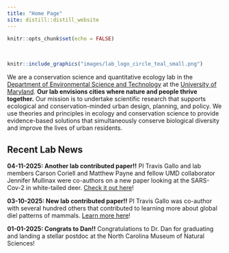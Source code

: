 ```yaml
---
title: "Home Page"
site: distill::distill_website
---
```


```r
knitr::opts_chunk$set(echo = FALSE)
```

<style>
d-title, d-byline {
  display: none
}
</style>

<br>

```r
knitr::include_graphics("images/lab_logo_circle_teal_small.png")
```

We are a conservation science and quantitative ecology lab in the [Department of Environmental Science and Technology](https://enst.umd.edu/){target="_blank"} at the [University of Maryland](https://umd.edu/){target="_blank"}. **Our lab envisions cities where nature and people thrive together.** Our mission is to undertake scientific research that supports ecological and conservation-minded urban design, planning, and policy. We use theories and principles in ecology and conservation science to provide evidence-based solutions that simultaneously conserve biological diversity and improve the lives of urban residents.

<h2>Recent Lab News</h2>

**04-11-2025: Another lab contributed paper!!** PI Travis Gallo and lab members Carson Coriell and Matthew Payne and fellow UMD collaborator Jennifer Mullinax were co-authors on a new paper looking at the SARS-Cov-2 in white-tailed deer. [Check it out here](https://www-sciencedirect-com.proxy-um.researchport.umd.edu/science/article/pii/S0167587725001072)!

**03-10-2025: New lab contributed paper!!** PI Travis Gallo was co-author with several hundred others that contributed to learning more about global diel patterns of mammals. [Learn more here](https://agnr.umd.edu/news/when-wild-things-are/)!

**01-01-2025: Congrats to Dan!!** Congratulations to Dr. Dan for graduating and landing a stellar postdoc at the North Carolina Museum of Natural Sciences!

